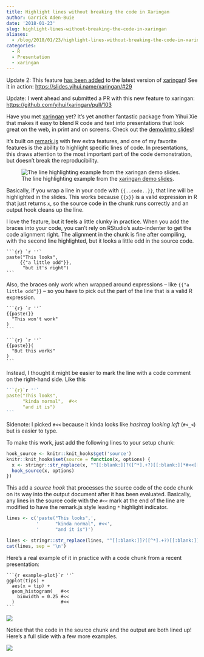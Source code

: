 ```yaml
---
title: Highlight lines without breaking the code in Xaringan
author: Garrick Aden-Buie
date: '2018-01-23'
slug: highlight-lines-without-breaking-the-code-in-xaringan
aliases:
  - /blog/2018/01/23/highlight-lines-without-breaking-the-code-in-xaringan
categories:
  - R
  - Presentation
  - xaringan
---
```


Update 2: This feature [has been added](https://github.com/yihui/xaringan/blob/master/NEWS.md#changes-in-xaringan-version-05) to the latest version of [xaringan]! See it in action: <https://slides.yihui.name/xaringan/#29>

Update: I went ahead and submitted a PR with this new feature to xaringan: <https://github.com/yihui/xaringan/pull/103>

Have you met [xaringan] yet?
It's yet another fantastic package from Yihui Xie that makes it easy to blend R code and text into presentations that look great on the web, in print and on screens.
Check out the [demo/intro slides][demo-slides]!

It's built on [remark.js] with few extra features, and one of my favorite features is the ability to highlight specific lines of code.
In presentations, this draws attention to the most important part of the code demonstration, but doesn't break the reproducibility.

![The line highlighting example from the [xaringan demo slides][demo-slides].](highlight-demo-slides.png)

Basically, if you wrap a line in your code with `{{..code..}}`, that line will be highlighted in the slides.
This works because `{{x}}` is a valid expression in R that just returns `x`, so the source code in the chunk runs correctly and an output hook cleans up the line.

I love the feature, but it feels a little clunky in practice.
When you add the braces into your code, you can't rely on RStudio's auto-indenter to get the code alignment right.
The alignment in the chunk is fine after compiling, with the second line highlighted, but it looks a little odd in the source code.

````
```{r} `r ''`
paste("This looks",
     {{"a little odd"}},
      "but it's right")
```
````

Also, the braces only work when wrapped around expressions -- like `{{"a little odd"}}` -- so you have to pick out the part of the line that is a valid R expression.

````
```{r} `r ''`
{{paste(}}
  "This won't work"
)
```

```{r} `r ''`
{{paste}}(
  "But this works"
)
```
````

Instead, I thought it might be easier to mark the line with a code comment on the right-hand side.
Like this

````r
```{r}`r ''`
paste("This looks",
      "kinda normal",  #<<
      "and it is")
```
````

Sidenote: I picked `#<<` because it kinda looks like *hashtag looking left* (`#<_<`) but is easier to type.

To make this work, just add the following lines to your setup chunk:

```r
hook_source <- knitr::knit_hooks$get('source')
knitr::knit_hooks$set(source = function(x, options) {
  x <- stringr::str_replace(x, "^[[:blank:]]?([^*].+?)[[:blank:]]*#<<[[:blank:]]*$", "*\\1")
  hook_source(x, options)
})
```

This add a *source hook* that processes the source code of the code chunk on its way into the output document after it has been evaluated.
Basically, any lines in the source code with the `#<<` mark at the end of the line are modified to have the remark.js style leading `*` highlight indicator.


```r
lines <- c('paste("This looks",',
           '      "kinda normal", #<<',
           '      "and it is")')

lines <- stringr::str_replace(lines, "^[[:blank:]]?([^*].+?)[[:blank:]]*#<<[[:blank:]]*$", "*\\1")
cat(lines, sep = '\n')
```

Here's a real example of it in practice with a code chunk from a recent presentation:

````
```{r example-plot}`r ''`
ggplot(tips) +
  aes(x = tip) +
  geom_histogram(   #<<
    binwidth = 0.25 #<<
  )                 #<<
```
````

![](highlight-demo-out.png)

Notice that the code in the source chunk and the output are both lined up!
Here's a full slide with a few more examples.

![](highlight-more-examples.png)

[xaringan]: https://github.com/yihui/xaringan
[remark.js]: http://remarkjs.com/
[demo-slides]: https://slides.yihui.name/xaringan/
